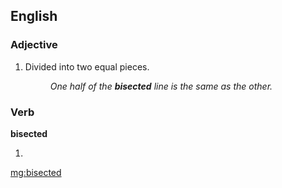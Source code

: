 ==English==

===Adjective===
{{en-adj|-}}

#Divided into two equal pieces.
#:''One half of the '''bisected''' line is the same as the other.''

===Verb===
'''bisected'''

# {{past of|[[bisect]]}}

[[mg:bisected]]